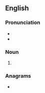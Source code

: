 {{also|Macs}}
==English==

===Pronunciation===
* {{IPA|/mæks/|lang=en}}
* {{homophones|macks|max|lang=en}}

===Noun===
{{head|en|noun plural form}}

# {{plural of|mac|lang=en}}

===Anagrams===
* {{anagrams|en|a=acms|ACMs|CAMs|CASM|CSMA|M. A. Sc.|M.A.Sc.|MASc|SMAC|cams|masc|masc.|mcas|scam}}